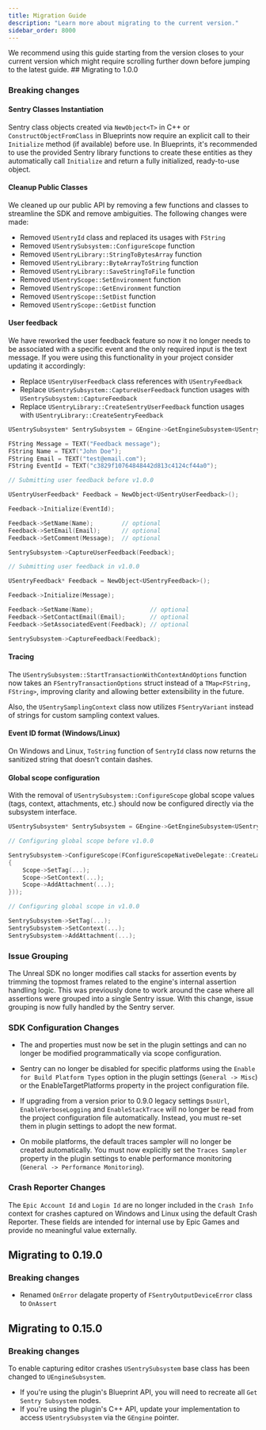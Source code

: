 ```yaml
---
title: Migration Guide
description: "Learn more about migrating to the current version."
sidebar_order: 8000
---
```

<Note>
We recommend using this guide starting from the version closes to your current version which might require scrolling further down before jumping to the latest guide.
</Note>
## Migrating to 1.0.0

### Breaking changes

#### Sentry Classes Instantiation

Sentry class objects created via `NewObject<T>` in C++ or `ConstructObjectFromClass` in Blueprints now require an explicit call to their `Initialize` method (if available) before use. In Blueprints, it's recommended to use the provided Sentry library functions to create these entities as they automatically call `Initialize` and return a fully initialized, ready-to-use object.

#### Cleanup Public Classes

We cleaned up our public API by removing a few functions and classes to streamline the SDK and remove ambiguities. The following changes were made:

- Removed `USentryId` class and replaced its usages with `FString`
- Removed `USentrySubsystem::ConfigureScope` function
- Removed `USentryLibrary::StringToBytesArray` function
- Removed `USentryLibrary::ByteArrayToString` function
- Removed `USentryLibrary::SaveStringToFile` function
- Removed `USentryScope::SetEnvironment` function
- Removed `USentryScope::GetEnvironment` function
- Removed `USentryScope::SetDist` function
- Removed `USentryScope::GetDist` function

#### User feedback

We have reworked the user feedback feature so now it no longer needs to be associated with a specific event and the only required input is the text message. If you were using this functionality in your project consider updating it accordingly:

- Replace `USentryUserFeedback` class references with `USentryFeedback`
- Replace `USentrySubsystem::CaptureUserFeedback` function usages with `USentrySubsystem::CaptureFeedback`
- Replace `USentryLibrary::CreateSentryUserFeedback` function usages with `USentryLibrary::CreateSentryFeedback`

```cpp
USentrySubsystem* SentrySubsystem = GEngine->GetEngineSubsystem<USentrySubsystem>();

FString Message = TEXT("Feedback message");
FString Name = TEXT("John Doe");
FString Email = TEXT("test@email.com");
FString EventId = TEXT("c3829f10764848442d813c4124cf44a0");

// Submitting user feedback before v1.0.0

USentryUserFeedback* Feedback = NewObject<USentryUserFeedback>();

Feedback->Initialize(EventId);

Feedback->SetName(Name);        // optional
Feedback->SetEmail(Email);      // optional
Feedback->SetComment(Message);  // optional

SentrySubsystem->CaptureUserFeedback(Feedback);

// Submitting user feedback in v1.0.0

USentryFeedback* Feedback = NewObject<USentryFeedback>();

Feedback->Initialize(Message);

Feedback->SetName(Name);                // optional
Feedback->SetContactEmail(Email);       // optional
Feedback->SetAssociatedEvent(Feedback); // optional

SentrySubsystem->CaptureFeedback(Feedback);
```

#### Tracing

The `USentrySubsystem::StartTransactionWithContextAndOptions` function now takes an `FSentryTransactionOptions` struct instead of a `TMap<FString, FString>`, improving clarity and allowing better extensibility in the future.

Also, the `USentrySamplingContext` class now utilizes `FSentryVariant` instead of strings for custom sampling context values.

#### Event ID format (Windows/Linux)

On Windows and Linux, `ToString` function of `SentryId` class now returns the sanitized string that doesn't contain dashes.

#### Global scope configuration

With the removal of `USentrySubsystem::ConfigureScope` global scope values (tags, context, attachments, etc.) should now be configured directly via the subsystem interface.

```cpp
USentrySubsystem* SentrySubsystem = GEngine->GetEngineSubsystem<USentrySubsystem>();

// Configuring global scope before v1.0.0

SentrySubsystem->ConfigureScope(FConfigureScopeNativeDelegate::CreateLambda([](USentryScope* Scope)
{
    Scope->SetTag(...);
    Scope->SetContext(...);
    Scope->AddAttachment(...);
}));

// Configuring global scope in v1.0.0

SentrySubsystem->SetTag(...);
SentrySubsystem->SetContext(...);
SentrySubsystem->AddAttachment(...);
```

### Issue Grouping

The Unreal SDK no longer modifies call stacks for assertion events by trimming the topmost frames related to the engine's internal assertion handling logic. This was previously done to work around the case where all assertions were grouped into a single Sentry issue. With this change, issue grouping is now fully handled by the Sentry server.

### SDK Configuration Changes

- The <PlatformIdentifier name="environment" /> and <PlatformIdentifier name="dist" /> properties must now be set in the plugin settings and can no longer be modified programmatically via scope configuration.

- Sentry can no longer be disabled for specific platforms using the `Enable for Build Platform Types` option in the plugin settings (`General -> Misc`) or the EnableTargetPlatforms property in the project configuration file.

- If upgrading from a version prior to 0.9.0 legacy settings `DsnUrl`, `EnableVerboseLogging` and `EnableStackTrace` will no longer be read from the project configuration file automatically. Instead, you must re-set them in plugin settings to adopt the new format.

- On mobile platforms, the default traces sampler will no longer be created automatically. You must now explicitly set the `Traces Sampler` property in the plugin settings to enable performance monitoring (`General -> Performance Monitoring`).

### Crash Reporter Changes

The `Epic Account Id` and `Login Id` are no longer included in the `Crash Info` context for crashes captured on Windows and Linux using the default Crash Reporter. These fields are intended for internal use by Epic Games and provide no meaningful value externally.

## Migrating to 0.19.0

### Breaking changes

- Renamed `OnError` delagate property of `FSentryOutputDeviceError` class to `OnAssert`

## Migrating to 0.15.0

### Breaking changes

To enable capturing editor crashes `USentrySubsystem` base class has been changed to `UEngineSubsystem`.

- If you're using the plugin's Blueprint API, you will need to recreate all `Get Sentry Subsystem` nodes.
- If you're using the plugin's C++ API, update your implementation to access `USentrySubsystem` via the `GEngine` pointer.
